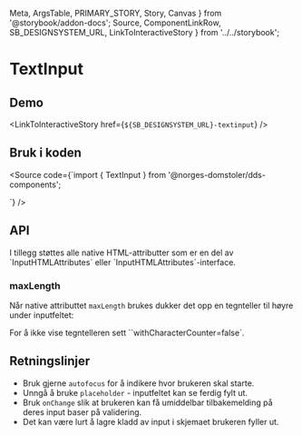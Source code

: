   Meta,
  ArgsTable,
  PRIMARY_STORY,
  Story,
  Canvas
} from '@storybook/addon-docs';
  Source,
  ComponentLinkRow,
  SB_DESIGNSYSTEM_URL,
  LinkToInteractiveStory
} from '../../storybook';

<Meta title="Design system/TextInput/API" component={TextInput} />

# TextInput

<ComponentLinkRow
  docsHref="https://design.domstol.no/987b33f71/p/8048eb-textinput/b/800765"
  figmaHref="https://www.figma.com/file/ewqSDmkgqDQ5PyOsRp4V5b/?node-id=155%3A38"
  githubHref="https://github.com/domstolene/designsystem/tree/master/components/src/components/TextInput"
/>

## Demo

<Canvas>
  <Story id="design-system-textinput--default" />
</Canvas>
<Canvas>
  <Story id="design-system-textinput--with-label" />
</Canvas>

<Canvas>
  <Story id="design-system-textinput--textarea" />
</Canvas>
<Canvas>
  <Story id="design-system-textinput--textarea-with-label" />
</Canvas>

<LinkToInteractiveStory href={`${SB_DESIGNSYSTEM_URL}-textinput`} />

## Bruk i koden

<Source code={`import { TextInput } from '@norges-domstoler/dds-components';

<TextInput label="Ledetekst" />
<TextInput label="Ledetekst" multiline />
`} />

## API

<ArgsTable story={PRIMARY_STORY} />
I tillegg støttes alle native HTML-attributter som er en del av `InputHTMLAttributes<HTMLInputElement>` eller `InputHTMLAttributes<HTMLTextAreaElement>`-interface.

### maxLength

Når native attributtet `maxLength` brukes dukker det opp en tegnteller til høyre under inputfeltet:

<Canvas>
  <Story id="design-system-textinput--with-character-count" />
</Canvas>

For å ikke vise tegntelleren sett ``withCharacterCounter=false`.

## Retningslinjer

- Bruk gjerne `autofocus` for å indikere hvor brukeren skal starte.
- Unngå å bruke `placeholder` - inputfeltet kan se ferdig fylt ut.
- Bruk `onChange` slik at brukeren kan få umiddelbar tilbakemelding på deres input baser på validering.
- Det kan være lurt å lagre kladd av input i skjemaet brukeren fyller ut.
